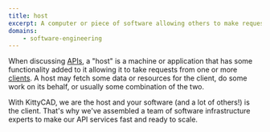 ```yaml
---
title: host
excerpt: A computer or piece of software allowing others to make requests of it.
domains:
    - software-engineering
---
```


When discussing [APIs](/docs/glossary/application-programming-interface-api), a "host" is a machine or application that has some functionality added to it allowing it to take requests from one or more [clients](/docs/glossary/client). A host may fetch some data or resources for the client, do some work on its behalf, or usually some combination of the two.

With KittyCAD, we are the host and your software (and a lot of others!) is the client. That's why we've assembled a team of software infrastructure experts to make our API services fast and ready to scale.